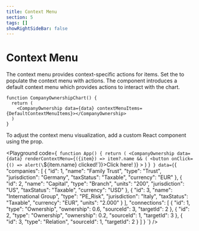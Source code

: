 ```yaml
---
title: Context Menu
section: 5
tags: []
showRightSideBar: false
---
```


# Context Menu
The context menu provides context-specific actions for items.
Set the <TypeLink type="CompanyOwnership" member="contextMenuItems"/> to populate the context menu with actions.
The <TypeLink type="CompanyOwnership" /> component introduces a default context menu which provides actions to interact with the chart.

```tsx
function CompanyOwnershipChart() {
  return (
    <CompanyOwnership data={data} contextMenuItems={DefaultContextMenuItems}></CompanyOwnership>
  )
}
```

To adjust the context menu visualization, add a custom React component using the <TypeLink type="CompanyOwnership" member="renderContextMenu"/> prop.

<Playground
  code={`
    function App() {
      return (
        <CompanyOwnership
          data={data}
          renderContextMenu={({item}) => item?.name && (
           <button onClick={() => alert(\`\${item.name} clicked!\`)}>Click here!</button>
          )}
        ></CompanyOwnership>
      )
    }`
  }
  data={`{
  "companies": [
    {
      "id": 1,
      "name": "Family Trust",
      "type": "Trust",
      "jurisdiction": "Germany",
      "taxStatus": "Taxable",
      "currency": "EUR"
    },
    {
      "id": 2,
      "name": "Capital",
      "type": "Branch",
      "units": "200",
      "jurisdiction": "US",
      "taxStatus": "Taxable",
      "currency": "USD"
    },
    {
      "id": 3,
      "name": "International Group",
      "type": "PE_Risk",
      "jurisdiction": "Italy",
      "taxStatus": "Taxable",
      "currency": "EUR",
      "units": "2.000"
    }
  ],
  "connections": [
    {
      "id": 1,
      "type": "Ownership",
      "ownership": 0.6,
      "sourceId": 3,
      "targetId": 2
    },
    {
      "id": 2,
      "type": "Ownership",
      "ownership": 0.2,
      "sourceId": 1,
      "targetId": 3
    },
    {
      "id": 3,
      "type": "Relation",
      "sourceId": 1,
      "targetId": 2
    }
  ]
}
`}
/>
